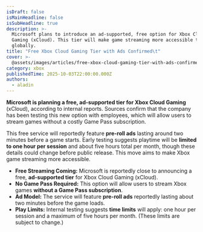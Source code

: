 ```yaml
---
isDraft: false
isMainHeadline: false
isSubHeadline: true
description: >-
  Microsoft plans to introduce an ad-supported, free option for Xbox Cloud
  Gaming (xCloud). This tier will make game streaming more accessible to users
  globally.
title: "Free Xbox Cloud Gaming Tier with Ads Confirmed\t"
cover: >-
  @assets/images/articles/free-xbox-cloud-gaming-tier-with-ads-confirmed/cover.avif
category: xbox
publishedTime: 2025-10-03T22:00:00.000Z
authors:
  - aladin
---
```

**Microsoft is planning a free, ad-supported tier for Xbox Cloud Gaming** (xCloud), according to internal reports. Sources confirm that the company has been testing this new option with employees, which will allow users to stream games without a costly Game Pass subscription.

This free service will reportedly feature **pre-roll ads** lasting around two minutes before a game starts. Early testing suggests playtime will be **limited to one hour per session** and about five hours total per month, though these details could change before public release. This move aims to make Xbox game streaming more accessible.

* **Free Streaming Coming:** Microsoft is reportedly close to announcing a free, **ad-supported tier** for Xbox Cloud Gaming (xCloud).
* **No Game Pass Required:** This option will allow users to stream Xbox games **without a Game Pass subscription**.
* **Ad Model:** The service will feature **pre-roll ads** reportedly lasting about two minutes before the game loads.
* **Play Limits:** Internal testing suggests **time limits** will apply: one hour per session and a maximum of five hours per month. (These limits are subject to change.)
